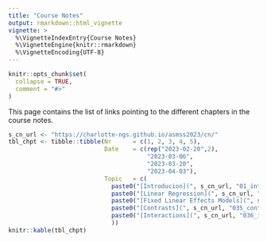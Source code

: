 ```yaml
---
title: "Course Notes"
output: rmarkdown::html_vignette
vignette: >
  %\VignetteIndexEntry{Course Notes}
  %\VignetteEngine{knitr::rmarkdown}
  %\VignetteEncoding{UTF-8}
---
```


```r
knitr::opts_chunk$set(
  collapse = TRUE,
  comment = "#>"
)
```

This page contains the list of links pointing to the different chapters in the course notes. 

```r
s_cn_url <- "https://charlotte-ngs.github.io/asmss2023/cn/"
tbl_chpt <- tibble::tibble(Nr      = c(1, 2, 3, 4, 5),
                           Date    = c(rep("2023-02-20",2),
                                       "2023-03-06",
                                       "2023-03-20",
                                       "2023-04-03"),
                           Topic   = c(
                             paste0("[Introducion](", s_cn_url, "01_intro.pdf)", collapse = ""),
                             paste0("[Linear Regression](", s_cn_url, "02_regr.pdf)", collapse = ""),
                             paste0("[Fixed Linear Effects Models](", s_cn_url, "03_flem.pdf)", collapse = ""),
                             paste0("[Contrasts](", s_cn_url, "035_contrasts.pdf)", collapse = ""),
                             paste0("[Interactions](", s_cn_url, "036_interactions.pdf)", collapse = "")
                             ))
knitr::kable(tbl_chpt)
```

